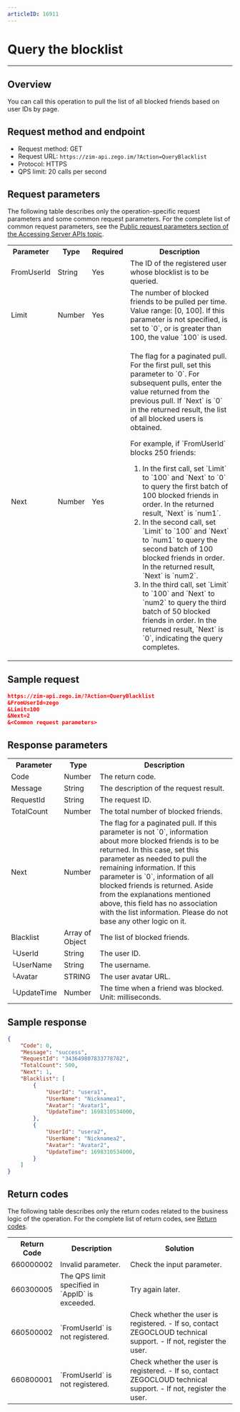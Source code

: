 ```yaml
---
articleID: 16911
---
```


# Query the blocklist

- - -


## Overview

You can call this operation to pull the list of all blocked friends based on user IDs by page.

## Request method and endpoint

- Request method: GET
- Request URL: `https://zim-api.zego.im/?Action=QueryBlacklist`
- Protocol: HTTPS
- QPS limit: 20 calls per second

## Request parameters

The following table describes only the operation-specific request parameters and some common request parameters. For the complete list of common request parameters, see the [Public request parameters section of the Accessing Server APIs topic](../Accessing%20Server%20APIs.mdx#public-request-parameters).

<table>

<tbody><tr>
<th>Parameter</th>
<th>Type</th>
<th>Required</th>
<th>Description</th>
</tr>
<tr>
<td>FromUserId</td>
<td>String</td>
<td>Yes</td>
<td>The ID of the registered user whose blocklist is to be queried.</td>
</tr>
<tr>
<td>Limit</td>
<td>Number</td>
<td>Yes</td>
<td>The number of blocked friends to be pulled per time. Value range: [0, 100]. If this parameter is not specified, is set to `0`, or is greater than 100, the value `100` is used.</td>
</tr>
<tr>
<td>Next</td>
<td>Number</td>
<td>Yes</td>
<td><p>The flag for a paginated pull. For the first pull, set this parameter to `0`. For subsequent pulls, enter the value returned from the previous pull. If `Next` is `0` in the returned result, the list of all blocked users is obtained.</p><p>For example, if `FromUserId` blocks 250 friends:</p><ol><li>In the first call, set `Limit` to `100` and `Next` to `0` to query the first batch of 100 blocked friends in order. In the returned result, `Next` is `num1`.</li><li>In the second call, set `Limit` to `100` and `Next` to `num1` to query the second batch of 100 blocked friends in order. In the returned result, `Next` is `num2`.</li><li>In the third call, set `Limit` to `100` and `Next` to `num2` to query the third batch of 50 blocked friends in order. In the returned result, `Next` is `0`, indicating the query completes.</li></ol><p></p></td>
</tr>
</tbody></table>

## Sample request

```json
https://zim-api.zego.im/?Action=QueryBlacklist
&FromUserId=zego
&Limit=100
&Next=2
&<Common request parameters>
```

## Response parameters

<table class="collapsible-table" >
<tbody><tr data-row-level="1">
<th>Parameter</th>
<th>Type</th>
<th>Description</th>
</tr>
<tr data-row-level="2">
<td>Code</td>
<td>Number</td>
<td>The return code.</td>
</tr>
<tr data-row-level="3">
<td>Message</td>
<td>String</td>
<td>The description of the request result.</td>
</tr>
<tr data-row-level="4">
<td>RequestId</td>
<td>String</td>
<td>The request ID.</td>
</tr>
<tr data-row-level="5">
<td>TotalCount</td>
<td>Number</td>
<td>The total number of blocked friends.</td>
</tr>
<tr data-row-level="6">
<td>Next</td>
<td>Number</td>
<td>The flag for a paginated pull. If this parameter is not `0`, information about more blocked friends is to be returned. In this case, set this parameter as needed to pull the remaining information. If this parameter is `0`, information of all blocked friends is returned. <Note>Aside from the explanations mentioned above, this field has no association with the list information. Please do not base any other logic on it.</Note></td>
</tr>
<tr data-row-level="7" data-row-child="true">
<td>Blacklist</td>
<td>Array of Object</td>
<td>The list of blocked friends.</td>
</tr>
<tr data-row-level="7-1">
<td>└UserId</td>
<td>String</td>
<td>The user ID.</td>
</tr>
<tr data-row-level="7-2">
<td>└UserName</td>
<td>String</td>
<td>The username.</td>
</tr>
<tr data-row-level="7-3">
<td>└Avatar</td>
<td>STRING</td>
<td>The user avatar URL.</td>
</tr>
<tr data-row-level="7-4">
<td>└UpdateTime</td>
<td>Number</td>
<td>The time when a friend was blocked. Unit: milliseconds.</td>
</tr>
</tbody></table>

## Sample response

```json
{
    "Code": 0,
    "Message": "success",
    "RequestId": "343649807833778782",
    "TotalCount": 500,
    "Next": 1,
    "Blacklist": [
        {
            "UserId": "usera1",
            "UserName": "Nicknamea1",
            "Avatar": "Avatar1",
            "UpdateTime": 1698310534000,
        },
        {
            "UserId": "usera2",
            "UserName": "Nicknamea2",
            "Avatar": "Avatar2",
            "UpdateTime": 1698310534000,
        }
    ]
}
```

## Return codes

The following table describes only the return codes related to the business logic of the operation. For the complete list of return codes, see [Return codes](../Return%20codes.mdx).

<table>

<tbody><tr>
<th>Return Code</th>
<th>Description</th>
<th>Solution</th>
</tr>
<tr>
<td>660000002</td>
<td>Invalid parameter.</td>
<td>Check the input parameter.</td>
</tr>
<tr>
<td>660300005</td>
<td>The QPS limit specified in `AppID` is exceeded.</td>
<td>Try again later.</td>
</tr>
<tr>
<td>660500002</td>
<td>`FromUserId` is not registered.</td>
<td>Check whether the user is registered. - If so, contact ZEGOCLOUD technical support. - If not, register the user.</td>
</tr>
<tr>
<td>660800001</td>
<td>`FromUserId` is not registered.</td>
<td>Check whether the user is registered. - If so, contact ZEGOCLOUD technical support. - If not, register the user.</td>
</tr>
</tbody></table>
